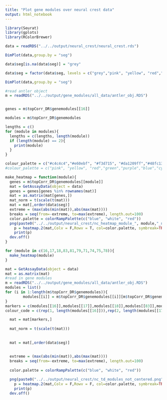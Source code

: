 ```yaml
---
title: "Plot gene modules over neural crest data"
output: html_notebook
---
```


```r
library(Seurat)
library(gplots)
library(RColorBrewer)
```


```r
data = readRDS("../../output/neural_crest/neural_crest.rds")
```

```r
DimPlot(data,group.by = "seg")
```
```r
data$seg[is.na(data$seg)] = "grey"
```

```r
data$seg = factor(data$seg, levels = c("grey","pink", "yellow", "red","green","purple","blue","cyan"))
```

```r
DimPlot(data,group.by = "seg")
```

```r
#read antler object
m = readRDS("../../output/gene_modules/all_data/antler_obj.RDS")


genes = m$topCorr_DR$genemodules[[16]]

modules = m$topCorr_DR$genemodules
```

```r
lengths = c()
for (module in modules){
  lengths = c(lengths, length(module))
  if (length(module) == 2){
    print(module)
  }
}
```


```r
colour_palette = c("#c4c4c4","#e60ebf", "#f3d715", "#da1209ff","#48fc13","#4b05e5","#1599f5","#16f0e9ff")
#colour_palette = c("pink", "yellow", "red","green","purple","blue","cyan")
```



```r
make_heatmap = function(module){
  genes = m$topCorr_DR$genemodules[[module]]
  mat = GetAssayData(object = data)
  genes = genes[genes %in% rownames(mat)]
  mat = as.matrix(mat[genes,])
  mat_norm = t(scale(t(mat)))
  mat = mat[,order(data$seg)]
  extreme = (max(abs(min(mat)),abs(max(mat))))
  breaks = seq(from=-extreme, to=max(extreme), length.out=100)
  color.palette = colorRampPalette(c("blue", "white", "red"))
  png(paste0("../../output/neural_crest/nc_heatmap_module_", module,"_not_centered.png"), height = 8, width = 5, units = "in", res = 300)
    p = heatmap.2(mat,Colv = F,Rowv = T, col=color.palette, symbreak=TRUE, trace='none', breaks = breaks,labCol = F,cexRow = 0.5,ColSideColors=colour_palette[data$seg[order(data$seg)]])
    print(p)
  dev.off()
}
```

```r
for (module in c(16,17,18,83,81,79,71,74,75,78)){
  make_heatmap(module)
}
```
```r

mat = GetAssayData(object = data)
mat = as.matrix(mat)
#read in gene modules
m = readRDS("../../output/gene_modules/all_data/antler_obj.RDS")
modules = list()
for (i in 1:length(m$topCorr_DR$genemodules)){
        modules[[i]] = m$topCorr_DR$genemodules[[i]][m$topCorr_DR$genemodules[[i]] %in% rownames(mat)]
}
markers = c(modules[[16]],modules[[17]],modules[[18]],modules[[83]],modules[[81]],modules[[79]],modules[[71]],modules[[74]],modules[[75]],modules[[78]])
colour_code = c(rep(1, length(modules[[16]])),rep(2, length(modules[[17]])),rep(3, length(modules[[18]])) ,rep(4, length(modules[[83]])), rep(5, length(modules[[81]])) ,rep(6, length(modules[[79]])), rep(7, length(modules[[71]])) ,rep(8, length(modules[[74]])) , rep(9, length(modules[[75]])),rep(10, length(modules[[78]])))

  mat = mat[markers,]
  
  mat_norm = t(scale(t(mat)))
  
  
  mat = mat[,order(data$seg)]
  
  
  extreme = (max(abs(min(mat)),abs(max(mat))))
  breaks = seq(from=-extreme, to=max(extreme), length.out=100)
  
  color.palette = colorRampPalette(c("blue", "white", "red"))

  png(paste0("../../output/neural_crest/nc_td_modules_not_centered.png"), height = 8, width = 5, units = "in", res = 300)
    p = heatmap.2(mat,Colv = F,Rowv = F, col=color.palette, symbreak=TRUE, trace='none', breaks = breaks,labCol = F,cexRow = 0.5,RowSideColors = colour_palette_modules[colour_code],ColSideColors=colour_palette[data$seg[order(data$seg)]])
    print(p)
  dev.off()
```

